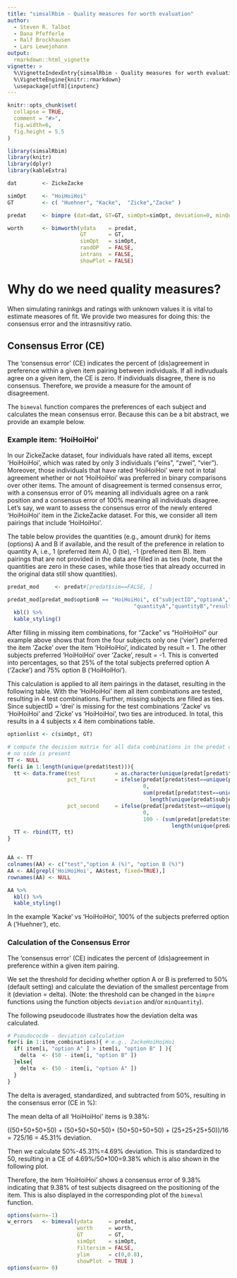```yaml
---
title: "simsalRbim - Quality measures for worth evaluation"
author: 
  - Steven R. Talbot
  - Dana Pfefferle
  - Ralf Brockhausen
  - Lars Lewejohann
output:
  rmarkdown::html_vignette
vignette: >
  %\VignetteIndexEntry{simsalRbim - Quality measures for worth evaluation}
  %\VignetteEngine{knitr::rmarkdown}
  \usepackage[utf8]{inputenc}
---
```


```r
knitr::opts_chunk$set(
  collapse = TRUE,
  comment = "#>",
  fig.width=6,
  fig.height = 5.5
)
```

```r
library(simsalRbim)
library(knitr)
library(dplyr)
library(kableExtra)
```



```r
dat        <- ZickeZacke

simOpt     <- "HoiHoiHoi"
GT         <- c( "Huehner", "Kacke",  "Zicke","Zacke" )

predat     <- bimpre (dat=dat, GT=GT, simOpt=simOpt, deviation=0, minQuantity=0)

worth      <- bimworth(ydata    = predat,
                       GT       = GT,
                       simOpt   = simOpt,
                       randOP   = FALSE,
                       intrans  = FALSE,
                       showPlot = FALSE)
```


# Why do we need quality measures?
When simulating raninkgs and ratings with unknown values it is vital to estimate
measores of fit. We provide two measures for doing this: the consensus error and the
intrasnsitivy ratio. 

## Consensus Error (CE)
The ‘consensus error’ (CE) indicates the percent of (dis)agreement in preference
within a given item pairing between individuals. If all indivuduals agree on a
given item, the CE is zero. If individuals disagree, there is no consensus. Therefore,
we provide a measure for the amount of disagreement. 

The `bimeval` function compares the preferences of
each subject and calculates the mean consensus error. Because this can be a bit
abstract, we provide an example below.


### Example item: 'HoiHoiHoi'
In our ZickeZacke dataset, four individuals have rated all items, except 
'HoiHoiHoi', which was rated by only 3 individuals (“eins", “zwei”, “vier”). 
Moreover, those individuals that have rated 'HoiHoiHoi' were not in total
agreement whether or not 'HoiHoiHoi' was preferred in binary comparisons over
other items. The amount of disagreement is termed consensus error, with a 
consensus error of 0% meaning all individuals agree on a rank position and a
consensus error of 100% meaning all individuals disagree. Let’s say, we want to
assess the consensus error of the newly entered ‘HoiHoiHoi’ item in the 
ZickeZacke dataset. For this, we consider all item pairings that include 
‘HoiHoiHoi’.

The table below provides the quantities (e.g., amount drunk) for items (options)
A and B if available, and the result of the preference in relation to quantity 
A, i.e., 1 (preferred item A), 0 (tie), -1 (prefered item B). Item pairings that
are not provided in the data are filled in as ties (note, that the quantities 
are zero in these cases, while those ties that already occurred in the original 
data still show quantities).

```r
predat_mod     <- predat#[predat$sim==FALSE, ]

predat_mod[predat_mod$optionB == "HoiHoiHoi", c("subjectID","optionA","optionB",
                                        "quantityA","quantityB","result")] %>%
  kbl() %>%
  kable_styling()
```

After filling in missing item combinations, for “Zacke” vs “HoiHoiHoi” our 
example above shows that from the four subjects only one (‘vier’) preferred the
item ‘Zacke’ over the item ‘HoiHoiHoi’, indicated by result = 1. The other 
subjects preferred ‘HoiHoiHoi’ over ‘Zacke’, result = -1. This is converted into
percentages, so that 25% of the total subjects preferred option A (‘Zacke’) and
75% option B (‘HoiHoiHoi’).

This calculation is applied to all item pairings in the dataset, resulting in 
the following table. With the ‘HoiHoiHoi’ item all item combinations are tested,
resulting in 4 test combinations. Further, missing subjects are filled as ties.
Since subjectID = 'drei' is missing for the test combinations 'Zacke' vs 
'HoiHoiHoi' and 'Zicke' vs 'HoiHoiHoi', two ties are introduced. In total, this
results in a 4 subjects x 4 item combinations table.


```r
optionlist <- c(simOpt, GT)

# compute the decision matrix for all data combinations in the predat object
# no side is present
TT <- NULL
for(i in 1:length(unique(predat$test))){
  tt <- data.frame(test           = as.character(unique(predat[predat$test==unique(predat$test)[i], "test"])),
                   pct_first      = ifelse(predat[predat$test==unique(predat$test)[i],    ]$result== 0,
                                           0,
                                           sum(predat[predat$test==unique(predat$test)[i],    ]$result== 1) /
                                             length(unique(predat$subjectID))*100),
                   pct_second     = ifelse(predat[predat$test==unique(predat$test)[i], ]$result ==0,
                                           0,
                                           100 - (sum(predat[predat$test==unique(predat$test)[i], ]$result== 1) /
                                                    length(unique(predat$subjectID))*100)))
  TT <- rbind(TT, tt)
}


AA <- TT
colnames(AA) <- c("test","option A (%)", "option B (%)")
AA <- AA[grepl('HoiHoiHoi', AA$test, fixed=TRUE),]
rownames(AA) <- NULL

AA %>%
  kbl() %>%
  kable_styling()

```

In the example ‘Kacke’ vs ‘HoiHoiHoi’, 100% of the subjects preferred option A 
(‘Huehner’), etc.


### Calculation of the Consensus Error
The ‘consensus error’ (CE) indicates the percent of (dis)agreement in preference
within a given item pairing.

We set the threshold for deciding whether option A or B is preferred to 50% 
(default setting) and calculate the deviation of the smallest percentage from 
it (deviation = delta). (Note: the threshold can be changed in the `bimpre` 
functions using the function objects `deviation` and/or `minQuantity`). 

The following pseudocode illustrates how the deviation delta was calculated.

```r
# Pseudococde - deviation calculation
for(i in 1:item_combinations){ # e.g., ZackeHoiHoiHoi
  if( item[i, "option A" ] > item[i, "option B" ] ){
    delta  <- (50 - item[i, "option B" ])
  }else{
    delta  <- (50 - item[i, "option A" ])
  }
}
```

The delta is averaged, standardized, and subtracted from 50%, resulting
in the consensus error (CE in %):

\begin{align*}
CE = 50-(\sum_{i=1}^n delta_i/n)/50*100\\
\end{align*}

The mean delta of all 'HoiHoiHoi' items is 9.38%:

((50+50+50+50) + (50+50+50+50)+ (50+50+50+50) + (25+25+25+50))/16 = 725/16 = 
45.31% deviation.

Then we calculate 50%-45.31%=4.69% deviation. This is standardized to 50,
resulting in a CE of 4.69%/50*100=9.38% which is also shown in the following
plot.

Therefore, the item ‘HoiHoiHoi’ shows a consensus error of 9.38% indicating that
9.38% of test subjects disagreed on the positioning of the item. This is also 
displayed in the corresponding plot of the `bimeval` function.


```r
options(warn=-1)
w_errors   <- bimeval(ydata     = predat, 
                      worth     = worth, 
                      GT        = GT,
                      simOpt    = simOpt,
                      filtersim = FALSE, 
                      ylim      = c(0,0.8),
                      showPlot  = TRUE )
options(warn= 0)
```



